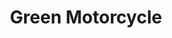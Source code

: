 ---
title: "Green Motorcycle"
meta_title: "Green Motorcycle craft"
description: "Craft de Green Motorcycle"
rank: "a"
draft: false
name: "Green Motorcycle"
recipe_img: "https://wiki.pokexgames.com/images/9/9e/Green-motorcycle.png"
level: 90
craft_time: 345600
result: 1
value_npc: 1
ingredients:
  - name: "Engine"
    quantity: 1
    item_img: "https://wiki.pokexgames.com/images/thumb/2/27/Engine.png/40px-Engine.png"
    value_npc: 1
  - name: "Tire"
    quantity: 2
    item_img: "https://wiki.pokexgames.com/images/thumb/4/4c/Tire.png/30px-Tire.png"
    value_npc: 1
  - name: "Green Dye"
    quantity: 100
    item_img: "https://wiki.pokexgames.com/images/b/be/Green_Dye.png"
    value_npc: 1
  - name: "Naturia Urn"
    quantity: 2
    item_img: "https://wiki.pokexgames.com/images/9/99/Naturia_Urn.png"
    value_npc: 1
  - name: "Cocoon Stone"
    quantity: 10
    item_img: "https://wiki.pokexgames.com/images/2/28/Cocoon_stone.gif"
    value_npc: 1
  - name: "Leaf Stone"
    quantity: 10
    item_img: "https://wiki.pokexgames.com/images/c/c8/Leaf-stone.gif"
    value_npc: 1
---